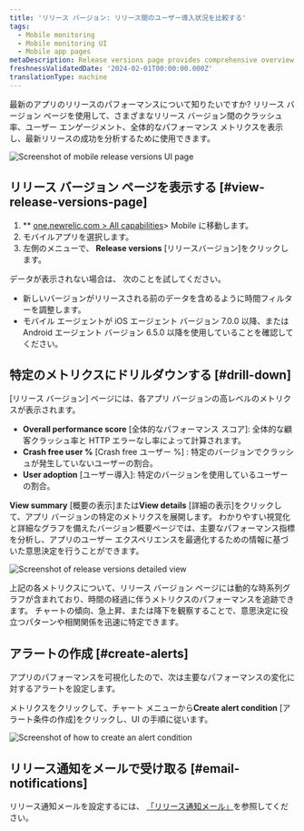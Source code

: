 ```yaml
---
title: 'リリース バージョン: リリース間のユーザー導入状況を比較する'
tags:
  - Mobile monitoring
  - Mobile monitoring UI
  - Mobile app pages
metaDescription: Release versions page provides comprehensive overview of their mobile application's performance across different versions.
freshnessValidatedDate: '2024-02-01T00:00:00.000Z'
translationType: machine
---
```





最新のアプリのリリースのパフォーマンスについて知りたいですか? リリース バージョン ページを使用して、さまざまなリリース バージョン間のクラッシュ率、ユーザー エンゲージメント、全体的なパフォーマンス メトリクスを表示し、最新リリースの成功を分析するために使用できます。

<img
  title="Mobile release versions page"
  alt="Screenshot of mobile release versions UI page"
  src={mobileReleaseVersions}
/>

## リリース バージョン ページを表示する [#view-release-versions-page]

1. \*\* [one.newrelic.com > All capabilities](https://one.newrelic.com/all-capabilities)> Mobile に移動します。
2. モバイルアプリを選択します。
3. 左側のメニューで、 **Release versions** \[リリースバージョン]をクリックします。

<Callout variant="tip">
  データが表示されない場合は、 次のことを試してください。

  * 新しいバージョンがリリースされる前のデータを含めるように時間フィルターを調整します。
  * モバイル エージェントが iOS エージェント バージョン 7.0.0 以降、または Android エージェント バージョン 6.5.0 以降を使用していることを確認してください。
</Callout>

## 特定のメトリクスにドリルダウンする [#drill-down]

\[リリース バージョン] ページには、各アプリ バージョンの高レベルのメトリクスが表示されます。

* **Overall performance score** \[全体的なパフォーマンス スコア]: 全体的な顧客クラッシュ率と HTTP エラーなし率によって計算されます。
* **Crash free user %** \[Crash free ユーザー %] : 特定のバージョンでクラッシュが発生していないユーザーの割合。
* **User adoption** \[ユーザー導入]: 特定のバージョンを使用しているユーザーの割合。

**View summary** \[概要の表示]または**View details** \[詳細の表示]をクリックして、アプリ バージョンの特定のメトリクスを展開します。 わかりやすい視覚化と詳細なグラフを備えたバージョン概要ページでは、主要なパフォーマンス指標を分析し、アプリのユーザー エクスペリエンスを最適化するための情報に基づいた意思決定を行うことができます。

<img
  title="Details of release versions"
  alt="Screenshot of release versions detailed view"
  src={mobileReleaseVersionsDetails}
/>

上記の各メトリクスについて、リリース バージョン ページには動的な時系列グラフが含まれており、時間の経過に伴うメトリクスのパフォーマンスを追跡できます。 チャートの傾向、急上昇、または降下を観察することで、意思決定に役立つパターンや相関関係を迅速に特定できます。

## アラートの作成 [#create-alerts]

アプリのパフォーマンスを可視化したので、次は主要なパフォーマンスの変化に対するアラートを設定します。

メトリクスをクリックして、チャート メニューから**Create alert condition** \[アラート条件の作成]をクリックし、UI の手順に従います。

<img
  title="Create an alert condition"
  alt="Screenshot of how to create an alert condition"
  src={mobileCreateAlertCondition}
/>

## リリース通知をメールで受け取る [#email-notifications]

リリース通知メールを設定するには、 [「リリース通知メール」](/docs/mobile-monitoring/mobile-monitoring-ui/mobile-app-pages/mobile-monitoring-email-notifications/#version-trends)を参照してください。